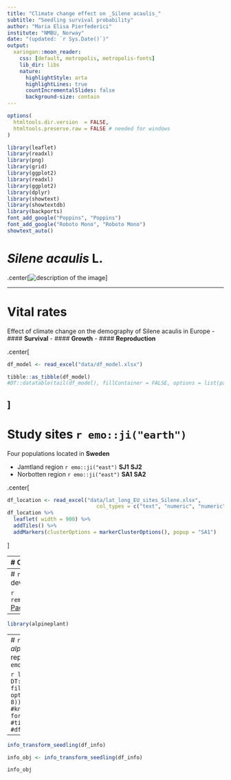 ```yaml
---
title: "Climate change effect on _Silene acaulis_"
subtitle: "Seedling survival probability"
author: "Maria Elisa Pierfederici"
institute: "NMBU, Norway"
date: "(updated: `r Sys.Date()`)"
output:
  xaringan::moon_reader:
    css: [default, metropolis, metropolis-fonts]
    lib_dir: libs
    nature:
      highlightStyle: arta
      highlightLines: true
      countIncrementalSlides: false
      background-size: contain
---
```


```r
options(
  htmltools.dir.version  = FALSE,
  htmltools.preserve.raw = FALSE # needed for windows
)

```

```r
library(leaflet)
library(readxl)
library(png)
library(grid)
library(ggplot2)
library(readxl)
library(ggplot2)
library(dplyr)
library(showtext)
library(showtextdb)
library(backports)
font_add_google("Poppins", "Poppins")
font_add_google("Roboto Mono", "Roboto Mono")
showtext_auto()
```

# *Silene acaulis* L.

.center[![description of the image](img/sileneacaulis.png)]

---

# Vital rates 
Effect of climate change on the demography of Silene acaulis in Europe
- #### **Survival**
- #### **Growth**
- #### **Reproduction**

.center[
```r
df_model <- read_excel("data/df_model.xlsx")     

tibble::as_tibble(df_model)
#DT::datatable(tail(df_model), fillContainer = FALSE, options = list(pageLength = 4))
```
]
---

# Study sites `r emo::ji("earth")`

Four populations located in **Sweden**

- Jamtland region `r emo::ji("east")`  **SJ1**  **SJ2** 
- Norbotten region `r emo::ji("east")`  **SA1** **SA2** 

.center[ 
```r

df_location <- read_excel("data/lat_long_EU_sites_Silene.xlsx",
                             col_types = c("text", "numeric", "numeric"))
df_location %>%
  leaflet( width = 900) %>%
  addTiles() %>%
  addMarkers(clusterOptions = markerClusterOptions(), popup = "SA1")
```
]

---
# Climate `r emo::ji("graph")`

.pull-left[
**Temperature** 

```r

df_climate <- read_excel("data/df_climvar_sweden.xlsx")

df_sorted <-
  df_climate %>%
  mutate(site = 
forcats::fct_reorder(site, -temp_mean_summer))

p <- ggplot(df_sorted, aes(site, fill = site)) +
  geom_boxplot(aes(y = temp_mean_summer)) +
  geom_boxplot(aes(y = temp_mean_winter)) +
  geom_point(aes(y = temp_mean_summer), size = 2, alpha = 0.15) +
  geom_point(aes(y = temp_mean_winter), size = 2, alpha = 0.15) +
  scale_fill_hue(direction = 1) +
  theme_classic()

p <- p + labs(x = NULL, y = "Temperature") +
  theme(legend.position = "none",
        axis.title = element_text(size = 16),
         axis.text.x = element_text(family = "Roboto Mono", size = 13),
        axis.text.y = element_text(size = 13))
p
```

]

.pull-right[
**Precipitation** 

```r

df_sorted2 <-
  df_climate %>%
  mutate(site =
           forcats::fct_reorder(site,-precip_tot_summer))

a <- ggplot(df_sorted2, aes(site, fill = site)) +
  geom_boxplot(aes(y= precip_tot_summer)) +
  geom_boxplot(aes(y= precip_tot_winter)) +
  geom_point(aes(y= precip_tot_summer),size = 2, alpha = 0.15)+
  geom_point(aes(y= precip_tot_winter),size = 2, alpha = 0.15)+
  scale_fill_hue(direction = 1) +
  theme_classic()
a <- p+ labs(x = NULL, y = "Precipitation") +
        theme(legend.position = "none")
a
```

]

---
# `r emo::ji("package")` _alpineplant_
##Installation 
You can install the development version from GitHub with

```r
remotes::install_github("https://github.com/mariapie/alpineplant.git")
```
[Package link](https://github.com/mariapie/alpineplant.git)
--
```r
library(alpineplant)
```

---
# `r emo::ji("package")` _alpineplant_
## _Silene acaulis_ reproduction data  `r emo::ji("book")` 

```r
library(DT)
DT::datatable(head(df_info), fillContainer = FALSE, options = list(pageLength = 8))
#knitr::kable(head(df_info), format = 'html')
#tibble::as_tibble(df_info)
#df_info %>% DT::datatable()
```
---

```r
info_transform_seedling(df_info)
```

```r
info_obj <- info_transform_seedling(df_info)
```

```r
info_obj 
```